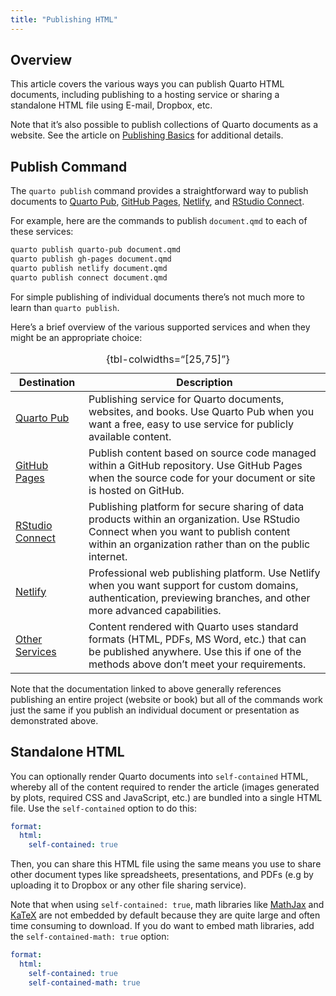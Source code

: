```yaml
---
title: "Publishing HTML"
---
```


## Overview

This article covers the various ways you can publish Quarto HTML documents, including publishing to a hosting service or sharing a standalone HTML file using E-mail, Dropbox, etc.

Note that it's also possible to publish collections of Quarto documents as a website. See the article on [Publishing Basics](../publishing/index.qmd) for additional details.

## Publish Command

The `quarto publish` command provides a straightforward way to publish documents to [Quarto Pub](../publishing/quarto-pub.qmd), [GitHub Pages](../publishing/github-pages.qmd), [Netlify](../publishing/netlify.qmd), and [RStudio Connect](../publishing/rstudio-connect.qmd).

For example, here are the commands to publish `document.qmd` to each of these services:

```.bash
quarto publish quarto-pub document.qmd
quarto publish gh-pages document.qmd
quarto publish netlify document.qmd
quarto publish connect document.qmd
```

For simple publishing of individual documents there's not much more to learn than `quarto publish`.

Here's a brief overview of the various supported services and when they might be an appropriate choice:

| Destination                                                | Description                                                                                                                                                                                     |
|------------------------------------------------------------|-------------------------------------------------------------------------------------------------------------------------------------------------------------------------------------------------|
| [Quarto Pub](../publishing/quarto-pub.html)                | Publishing service for Quarto documents, websites, and books. Use Quarto Pub when you want a free, easy to use service for publicly available content.                                          |
| [GitHub Pages](../publishing/github-pages.html)            | Publish content based on source code managed within a GitHub repository. Use GitHub Pages when the source code for your document or site is hosted on GitHub.                                   |
| [RStudio Connect](../docs/publishing/rstudio-connect.html) | Publishing platform for secure sharing of data products within an organization. Use RStudio Connect when you want to publish content within an organization rather than on the public internet. |
| [Netlify](../publishing/netlify.html)                      | Professional web publishing platform. Use Netlify when you want support for custom domains, authentication, previewing branches, and other more advanced capabilities.                          |
| [Other Services](../publishing/other.html)                 | Content rendered with Quarto uses standard formats (HTML, PDFs, MS Word, etc.) that can be published anywhere. Use this if one of the methods above don't meet your requirements.               |

: {tbl-colwidths="\[25,75\]"}

Note that the documentation linked to above generally references publishing an entire project (website or book) but all of the commands work just the same if you publish an individual document or presentation as demonstrated above.

## Standalone HTML

You can optionally render Quarto documents into `self-contained` HTML, whereby all of the content required to render the article (images generated by plots, required CSS and JavaScript, etc.) are bundled into a single HTML file. Use the `self-contained` option to do this:

``` yaml
format:
  html:
    self-contained: true
```

Then, you can share this HTML file using the same means you use to share other document types like spreadsheets, presentations, and PDFs (e.g by uploading it to Dropbox or any other file sharing service).

Note that when using `self-contained: true`, math libraries like [MathJax](https://www.mathjax.org/) and [KaTeX](https://katex.org/) are not embedded by default because they are quite large and often time consuming to download. If you do want to embed math libraries, add the `self-contained-math: true` option:

``` yaml
format:
  html:
    self-contained: true
    self-contained-math: true
```

